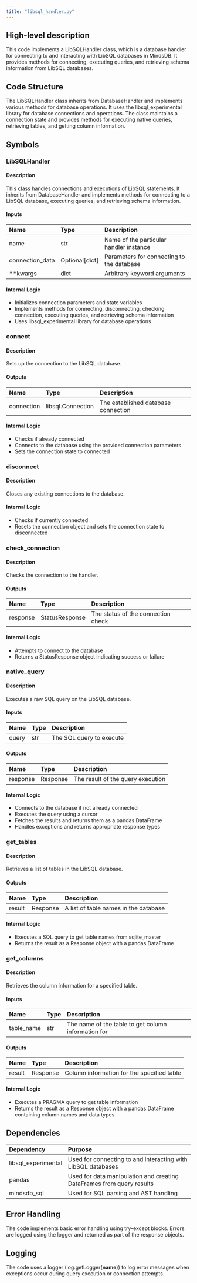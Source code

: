 ```yaml
---
title: "libsql_handler.py"
---
```


## High-level description
This code implements a LibSQLHandler class, which is a database handler for connecting to and interacting with LibSQL databases in MindsDB. It provides methods for connecting, executing queries, and retrieving schema information from LibSQL databases.

## Code Structure
The LibSQLHandler class inherits from DatabaseHandler and implements various methods for database operations. It uses the libsql_experimental library for database connections and operations. The class maintains a connection state and provides methods for executing native queries, retrieving tables, and getting column information.

## Symbols

### LibSQLHandler
#### Description
This class handles connections and executions of LibSQL statements. It inherits from DatabaseHandler and implements methods for connecting to a LibSQL database, executing queries, and retrieving schema information.

#### Inputs
| Name | Type | Description |
|:-----|:-----|:------------|
| name | str | Name of the particular handler instance |
| connection_data | Optional[dict] | Parameters for connecting to the database |
| **kwargs | dict | Arbitrary keyword arguments |

#### Internal Logic
- Initializes connection parameters and state variables
- Implements methods for connecting, disconnecting, checking connection, executing queries, and retrieving schema information
- Uses libsql_experimental library for database operations

### connect
#### Description
Sets up the connection to the LibSQL database.

#### Outputs
| Name | Type | Description |
|:-----|:-----|:------------|
| connection | libsql.Connection | The established database connection |

#### Internal Logic
- Checks if already connected
- Connects to the database using the provided connection parameters
- Sets the connection state to connected

### disconnect
#### Description
Closes any existing connections to the database.

#### Internal Logic
- Checks if currently connected
- Resets the connection object and sets the connection state to disconnected

### check_connection
#### Description
Checks the connection to the handler.

#### Outputs
| Name | Type | Description |
|:-----|:-----|:------------|
| response | StatusResponse | The status of the connection check |

#### Internal Logic
- Attempts to connect to the database
- Returns a StatusResponse object indicating success or failure

### native_query
#### Description
Executes a raw SQL query on the LibSQL database.

#### Inputs
| Name | Type | Description |
|:-----|:-----|:------------|
| query | str | The SQL query to execute |

#### Outputs
| Name | Type | Description |
|:-----|:-----|:------------|
| response | Response | The result of the query execution |

#### Internal Logic
- Connects to the database if not already connected
- Executes the query using a cursor
- Fetches the results and returns them as a pandas DataFrame
- Handles exceptions and returns appropriate response types

### get_tables
#### Description
Retrieves a list of tables in the LibSQL database.

#### Outputs
| Name | Type | Description |
|:-----|:-----|:------------|
| result | Response | A list of table names in the database |

#### Internal Logic
- Executes a SQL query to get table names from sqlite_master
- Returns the result as a Response object with a pandas DataFrame

### get_columns
#### Description
Retrieves the column information for a specified table.

#### Inputs
| Name | Type | Description |
|:-----|:-----|:------------|
| table_name | str | The name of the table to get column information for |

#### Outputs
| Name | Type | Description |
|:-----|:-----|:------------|
| result | Response | Column information for the specified table |

#### Internal Logic
- Executes a PRAGMA query to get table information
- Returns the result as a Response object with a pandas DataFrame containing column names and data types

## Dependencies
| Dependency | Purpose |
|:-----------|:--------|
| libsql_experimental | Used for connecting to and interacting with LibSQL databases |
| pandas | Used for data manipulation and creating DataFrames from query results |
| mindsdb_sql | Used for SQL parsing and AST handling |

## Error Handling
The code implements basic error handling using try-except blocks. Errors are logged using the logger and returned as part of the response objects.

## Logging
The code uses a logger (log.getLogger(__name__)) to log error messages when exceptions occur during query execution or connection attempts.